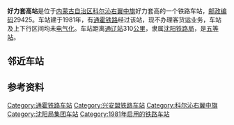 {{noteTA
|1=zh-cn:始发车次; zh-hk:列車班次;
|2=zh-cn:车次; zh-hk:班次;
}}
{{Infobox China railway station
|车站名称 = 好力套高站
|图片 = 
|图片介绍 = 
|车站拼音 = Haolitaogao
|英文名称 = 
|车站代码 = 57134<ref>{{cite book|title=中华人民共和国铁路车站代码（GB/T 10302-2010）|publisher=中国标准出版社|year=2010|isbn=155066140495|ignore-isbn-error=true|pages=14}}</ref>
|电报码 = VGD<ref>{{cite book|author=[[中华人民共和国铁道部|中华人民共和国铁道部]]|title=铁路电报站名略号（2012）|publisher=中国铁道出版社|location=北京|year=2012|unified=15113·3468|pages=47}}</ref>
|拼音码 = 
|车站地址 = [[内蒙古自治区|内蒙古自治区]][[兴安盟|兴安盟]][[科尔沁右翼中旗|科尔沁右翼中旗]]
|坐标 = 
|归属 = [[沈阳铁路局|沈阳铁路局]]
|线路 = [[通霍铁路|通霍铁路]]
|车站等级 = [[五等站_(中铁)|五等站]]
}}
'''好力套高站'''是位于[[内蒙古自治区|内蒙古自治区]][[科尔沁右翼中旗|科尔沁右翼中旗]]好力套高的一个铁路车站，[[邮政编码|邮政编码]]29425。车站建于1981年，有[[通霍铁路|通霍铁路]]经过该站，现不办理客货运业务，车站及上下行区间均未[[电气化|电气化]]。车站距离[[通辽站|通辽站]]310[[公里|公里]]，隶属[[沈阳铁路局|沈阳铁路局]]，是[[五等站_(中铁)|五等站]]。

==邻近车站==
{{start rail box}}
{{s-inop|[[白音乌兰站|白音乌兰站]]}}
{{s-line|[[通霍铁路|通霍铁路]]}}
{{s-inop|[[西哲里木站|西哲里木站]]}}
{{end box}}

==参考资料==
{{reflist}}

{{通霍铁路}}
{{铁路车站小作品}}
{{内蒙古小作品}}

[[Category:通霍铁路车站|Category:通霍铁路车站]]
[[Category:兴安盟铁路车站|Category:兴安盟铁路车站]]
[[Category:科尔沁右翼中旗|Category:科尔沁右翼中旗]]
[[Category:沈阳局集团车站|Category:沈阳局集团车站]]
[[Category:1981年启用的铁路车站|Category:1981年启用的铁路车站]]